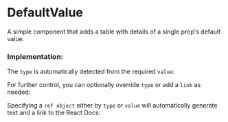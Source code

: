 
<Meta of={DefaultValueStories} />

# DefaultValue

A simple component that adds a table with details of a single prop's default value.

<Story of={DefaultValueStories.Props} />

### Implementation:

The `type` is automatically detected from the required `value`:

<Story of={DefaultValueStories.AutomaticType} />

<Story of={DefaultValueStories.AutomaticTypeSource} />

For further control, you can optionally override `type` or add a `link` as needed:

<Story of={DefaultValueStories.ManualTypeWithLink} />

<Story of={DefaultValueStories.ManualTypeWithLinkSource} />

Specifying a `ref object` either by `type` or `value` will automatically generate text and a link to the React Docs:

<Story of={DefaultValueStories.RefType} />

<Story of={DefaultValueStories.RefTypeSource} />

